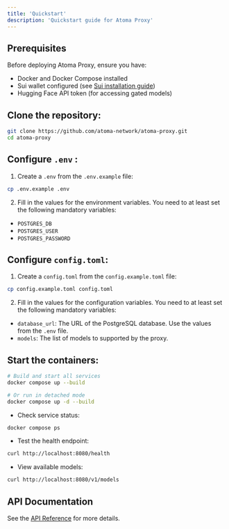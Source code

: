 ```yaml
---
title: 'Quickstart'
description: 'Quickstart guide for Atoma Proxy'
---
```


## Prerequisites

Before deploying Atoma Proxy, ensure you have:

- Docker and Docker Compose installed
- Sui wallet configured (see [Sui installation guide](https://docs.sui.io/build/install))
- Hugging Face API token (for accessing gated models)


## Clone the repository:

```bash
git clone https://github.com/atoma-network/atoma-proxy.git
cd atoma-proxy
```

## Configure `.env` :

1. Create a `.env` from the `.env.example` file:

```bash
cp .env.example .env
```

2. Fill in the values for the environment variables. You need to at least set the following mandatory variables:

- `POSTGRES_DB`
- `POSTGRES_USER`
- `POSTGRES_PASSWORD`

## Configure `config.toml`:

1. Create a `config.toml` from the `config.example.toml` file:

```bash
cp config.example.toml config.toml
```

2. Fill in the values for the configuration variables. You need to at least set the following mandatory variables:

- `database_url`: The URL of the PostgreSQL database. Use the values from the `.env` file.
- `models`: The list of models to supported by the proxy.

## Start the containers:

```bash
# Build and start all services
docker compose up --build

# Or run in detached mode
docker compose up -d --build
```

- Check service status:

```bash
docker compose ps
```

- Test the health endpoint:

```bash
curl http://localhost:8080/health
```

- View available models:

```bash
curl http://localhost:8080/v1/models
```

## API Documentation

See the [API Reference](/cloud-api-reference) for more details.
